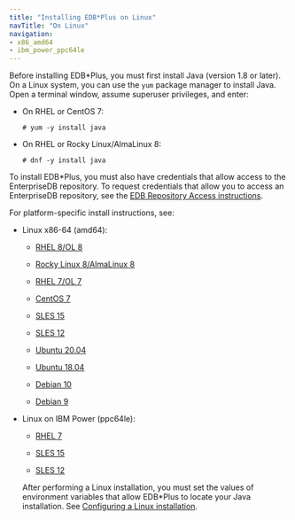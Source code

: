 ```yaml
---
title: "Installing EDB*Plus on Linux"
navTitle: "On Linux"
navigation:
- x86_amd64
- ibm_power_ppc64le
---
```


Before installing EDB\*Plus, you must first install Java (version 1.8 or later). On a Linux system, you can use the `yum` package manager to install Java. Open a terminal window, assume superuser privileges, and enter:

-   On RHEL or CentOS 7:

    ```text
    # yum -y install java
    ```

-   On RHEL or Rocky Linux/AlmaLinux 8:

    ```text
    # dnf -y install java
    ```

To install EDB\*Plus, you must also have credentials that allow access to the EnterpriseDB repository. To request credentials that allow you to access an EnterpriseDB repository, see the [EDB Repository Access instructions](https://www.enterprisedb.com/repository-access-request).

For platform-specific install instructions, see:

- Linux x86-64 (amd64):
  - [RHEL 8/OL 8](x86_amd64/01_edbplus_rhel8_x86)

  - [Rocky Linux 8/AlmaLinux 8](x86_amd64/02_edbplus_other_linux8_x86)
  - [RHEL 7/OL 7](x86_amd64/03__rhel7_x86)
  - [CentOS 7](x86_amd64/04_edbplus_centos7_x86)
  - [SLES 15](x86_amd64/05_edbplus_sles15_x86)
  - [SLES 12](x86_amd64/06_edbplus_sles12_x86)
  - [Ubuntu 20.04](x86_amd64/07_edbplus_ubuntu20_x86)
  - [Ubuntu 18.04](x86_amd64/07a_edbplus_ubuntu18_x86)
  - [Debian 10](x86_amd64/08_edbplus_deb10_x86)
  - [Debian 9](x86_amd64/08a_edbplus_deb9_x86)

- Linux on IBM Power (ppc64le):
  - [RHEL 7](ibm_power_ppc64le/10_edbplus_rhel7_ppcle)

  - [SLES 15](ibm_power_ppc64le/11_edbplus_sles15_ppcle)
  - [SLES 12](ibm_power_ppc64le/12_edbplus_sles12_ppcle)

  After performing a Linux installation, you must set the values of environment variables that allow EDB\*Plus to locate your Java installation. See [Configuring a Linux installation](configuring_linux_installation.mdx).

